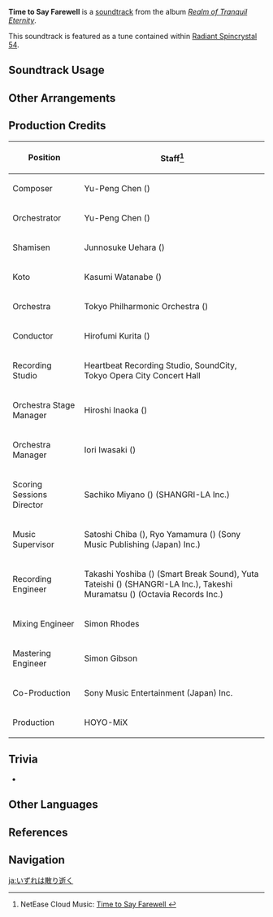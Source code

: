 {{Soundtrack Infobox
|image          = Realm of Tranquil Eternity.png
|album          = Realm of Tranquil Eternity
|disc           = 1
|number         = 17
|featured       =
|featured2      =
|featured3      =
|featured_disc  =
|featured_disc2 =
|featured_disc3 =
|youtube_id     = lusYQrlIhTQ
|spotify_id     = 4hLp1zYxnVwRpQSThAUR5g
|previous       = Hanachirusato (Soundtrack)
|next           = Flickering Sakura
}}
'''Time to Say Farewell''' is a [[soundtrack]] from the album ''[[Realm of Tranquil Eternity]]''.

This soundtrack is featured as a tune contained within [[Radiant Spincrystal 54]].

==Soundtrack Usage==
{{Soundtrack Usage
|quest    = The Wind Settles
|location = Narukami Island
|domain   = 
|teapot   = 54
}}

==Other Arrangements==
{{Files by Category Gallery|Media Using an Unreleased Arrangement of Time to Say Farewell Soundtrack}}

==Production Credits==
{| class="wikitable"
! Position
! Staff<ref>NetEase Cloud Music: [https://music.163.com/#/song?id=1879098366 Time to Say Farewell {{zh|终有谢时}}]</ref>
|-
! Composer
| Yu-Peng Chen ({{zh|陈致逸}})
|-
! Orchestrator
| Yu-Peng Chen ({{zh|陈致逸}})
|-
! Shamisen
| Junnosuke Uehara ({{ja|上原 潤之助}})
|-
! Koto
| Kasumi Watanabe ({{ja|渡邊 香澄}})
|-
! Orchestra
| Tokyo Philharmonic Orchestra ({{ja|東京フィルハーモニー交響楽団}})
|-
! Conductor
| Hirofumi Kurita ({{ja|栗田 博文}})
|-
! Recording Studio
| Heartbeat Recording Studio, SoundCity, Tokyo Opera City Concert Hall
|-
! Orchestra Stage Manager
| Hiroshi Inaoka ({{ja|稲岡 宏司}})
|-
! Orchestra Manager
| Iori Iwasaki ({{ja|岩崎 井織}})
|-
! Scoring Sessions Director
| Sachiko Miyano ({{ja|宮野 幸子}}) (SHANGRI-LA Inc.)
|-
! Music Supervisor
| Satoshi Chiba ({{ja|千葉 智史}}), Ryo Yamamura ({{ja|山村 涼}}) (Sony Music Publishing (Japan) Inc.)
|-
! Recording Engineer
| Takashi Yoshiba ({{ja|吉羽 貴史}}) (Smart Break Sound), Yuta Tateishi ({{ja|立石 佑太}}) (SHANGRI-LA Inc.), Takeshi Muramatsu ({{ja|村松 健}}) (Octavia Records Inc.)
|-
! Mixing Engineer
| Simon Rhodes
|-
! Mastering Engineer
| Simon Gibson
|-
! Co-Production
| Sony Music Entertainment (Japan) Inc.
|-
! Production
| HOYO-MiX
|}

==Trivia==
* {{Transclude|Everlasting Devotion|KitsuneTheme|section=1}}

==Other Languages==
{{Other Languages
|en       = Time to Say Farewell
|zhs      = 终有谢时
|zhs_rm   = Zhōng Yǒu Xièshí
|zht      = 終有謝時
|zht_rm   = Zhōng Yǒu Xièshí
|zh_tl    = 
|ja       = いずれは散り逝く
|ja_rm    = Izure wa Chiri-yuku{{Assumed}}
|ja_tl    = 
|ko       = Time to Say Farewell<ref name="RS 54">{{Ref/Item|Radiant Spincrystal 54|note=Korean, Spanish, French, Russian, Thai, Vietnamese, German, Indonesian, Portuguese, Turkish}}</ref>
|es       = Time to Say Farewell<ref name="RS 54" />
|fr       = Time to Say Farewell<ref name="RS 54" />
|ru       = Time to Say Farewell<ref name="RS 54" />
|th       = Time to Say Farewell<ref name="RS 54" />
|vi       = {{tt|Thời Khắc|時刻}} Từ Biệt<ref name="RS 54" />
|de       = Time to Say Farewell<ref name="RS 54" />
|id       = Time to Say Farewell<ref name="RS 54" />
|pt       = Time to Say Farewell<ref name="RS 54" />
|tr       = Time to Say Farewell<ref name="RS 54" />
}}

==References==
{{Reflist}}

==Navigation==
{{Soundtrack Navbox|Realm of Tranquil Eternity}}

[[ja:いずれは散り逝く]]